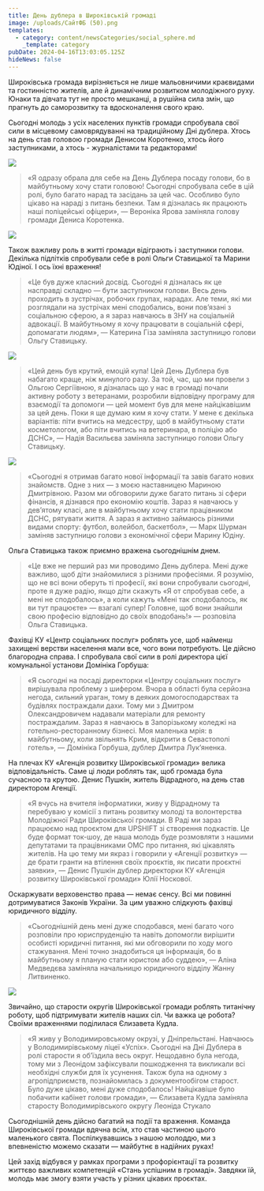 ```yaml
---
title: День дублера в Широківській громаді
image: /uploads/СайтФБ (50).png
templates:
  - category: content/newsCategories/social_sphere.md
    _template: category
pubDate: 2024-04-16T13:03:05.125Z
hideNews: false
---
```


Широківська громада вирізняється не лише мальовничими краєвидами та гостинністю жителів, але й динамічним розвитком молодіжного руху. Юнаки та дівчата тут не просто мешканці, а рушійна сила змін, що прагнуть до саморозвитку та вдосконалення свого краю.

Сьогодні молодь з усіх населених пунктів громади спробувала свої сили в місцевому самоврядуванні на традиційному Дні дублера. Хтось на день став головою громади Денисом Коротенко, хтось його заступниками, а хтось - журналістами та редакторами!

![](/uploads/8.png)

> «Я одразу обрала для себе на День Дублера посаду голови, бо в майбутньому хочу стати головою! Сьогодні спробувала себе в цій ролі, було багато нарад та засідань за цей час. Особливо було цікаво на нараді з питань безпеки. Там я дізналась як працюють наші поліцейські офіцери», — Вероніка Ярова заміняла голову громади Дениса Коротенка.

![](/uploads/111.png)

Також важливу роль в житті громади відіграють і заступники голови. Декілька підлітків спробували себе в ролі Ольги Ставицької та Марини Юдіної. І ось їхні враження!

> «Це був дуже класний досвід. Сьогодні я дізналась як це насправді складно — бути заступником голови. Весь день проходить в зустрічах, робочих групах, нарадах. Але теми, які ми розглядали на зустрічах мені сподобались, вони пов’язані з соціальною сферою, а я зараз навчаюсь в ЗНУ на соціальній адвокації. В майбутньому я хочу працювати в соціальній сфері, допомагати людям», — Катерина Гіза заміняла заступницю голови Ольгу Ставицьку.

![](/uploads/131.png)

> «Цей день був крутий, емоцій купа! Цей День Дублера був набагато краще, ніж минулого разу. За той, час, що ми провели з Ольгою Сергіївною, я дізналась що у нас в громаді почали активну роботу з ветеранами, розробили відповідну програму для взаємодії та допомоги — цей момент був для мене найцікавішим за цей день. Поки я ще думаю ким я хочу стати. У мене є декілька варіантів: піти вчитись на медсестру, щоб в майбутньому стати косметологом, або піти вчитись на ветеринара, в поліцію або ДСНС», — Надія Васильєва заміняла заступницю голови Ольгу Ставицьку.

![](/uploads/2.png)

> «Сьогодні я отримав багато нової інформації та завів багато нових знайомств. Одне з них — з моєю наставницею Мариною Дмитрівною. Разом ми обговорили дуже багато питань зі сфери фінансів, я дізнався про економію коштів. Зараз я навчаюсь у дев’ятому класі, але в майбутньому хочу стати працівником ДСНС, рятувати життя. А зараз я активно займаюсь різними видами спорту: футбол, волейбол, баскетбол», — Марк Шурман заміняв заступницю голови з економічної сфери Марину Юдіну.

Ольга Ставицька також приємно вражена сьогоднішнім днем.

> «Це вже не перший раз ми проводимо День дублера. Мені дуже важливо, щоб діти знайомилися з різними професіями. Я розумію, що не всі вони оберуть ті професії, які вони спробували сьогодні, проте я дуже радію, якщо діти скажуть «Я от спробував себе, а мені не сподобалось», а коли кажуть «Мені так сподобалось, як ви тут працюєте» — взагалі супер! Головне, щоб вони знайшли свою професію відповідно до  своїх вподобань!» — розповіла Ольга Ставицька.

Фахівці КУ «Центр соціальних послуг» роблять усе, щоб найменш захищені верстви населення мали все, чого вони потребують. Це дійсно благородна справа. І спробувала свої сили в ролі директора цієї комунальної установи Домініка Горбуша:

> «Я сьогодні на посаді директорки «Центру соціальних послуг» вирішувала проблему з шифером. Вчора в області була серйозна негода, сильний ураган, тому в деяких домогосподарствах та будівлях постраждали дахи. Тому ми з Дмитром Олександровичем надавали матеріали для ремонту постраждалим. Зараз я навчаюсь в Запорізькому коледжі на готельно-ресторанному бізнесі. Моя маленька мрія: в майбутньому, коли звільнять Крим, відкрити в Севастополі готель», — Домініка Горбуша, дублер Дмитра Лук’яненка.

На плечах КУ «Агенція розвитку Широківської громади» велика відповідальність. Саме ці люди роблять так, щоб громада була сучасною та крутою. Денис Пушкін, житель Відрадного, на день став директором Агенції.

> «Я вчусь на вчителя інформатики, живу у Відрадному та перебуваю у комісії  з питань розвитку молоді та волонтерства Молодіжної Ради Широківської громади. В Раді ми зараз працюємо над проєктом для UPSHIFT зі створення подкастів. Це буде формат ток-шоу, де наша молодь буде розмовляти з нашими депутатами та працівниками ОМС про питання, які цікавлять жителів. На цю  тему ми якраз і говорили у «Агенції розвитку» — де брати гранти на втілення своїх проєктів, як писати проєктні заявки», — Денис Пушкін дублер директорки КУ «Агенція розвитку Широківської громади» Юлії Носкової.

Оскаржувати верховенство права — немає сенсу. Всі ми повинні дотримуватися Законів України. За цим уважно слідкують фахівці юридичного відділу.

> «Сьогоднішній день мені дуже сподобався, мені багато чого розповіли про юриспруденцію та навіть допомогли вирішити особисті юридичні питання, які ми обговорили по ходу мого стажування. Мені точно знадобиться ця інформація, бо в майбутньому я планую стати юристом або суддею», — Аліна Медведєва заміняла начальницю юридичного відділу Жанну Литвиненко.

![](/uploads/7.png)

Звичайно, що старости округів Широківської громади роблять титанічну роботу, щоб підтримувати жителів наших сіл. Чи важка це робота? Своїми враженнями поділилася Єлизавета Кудла.

> «Я живу у Володимировському окрузі, у Дніпрельстані. Навчаюсь у Володимирівському ліцеї «Успіх». Сьогодні на Дні Дублера в ролі старости я об’їздила весь округ. Нещодавно була негода, тому ми з Леонідом зафіксували пошкодження та викликали всі необхідні служби для їх усунення. Також була на одному з агропідприємств, познайомилась з документообігом старост. Було дуже цікаво, мені дуже сподобалось! Найцікавіше було побачити кабінет голови громади», — Єлизавета Кудла заміняла старосту Володимирівського округу Леоніда Стукало

Сьогоднішній день дійсно багатий на події та враження. Команда Широківської громади вдячна всім, хто став частиною цього маленького свята. Поспілкувавшись з нашою молоддю, ми з впевненістю можемо сказати — майбутнє в надійних руках!

Цей захід відбувся у рамках програми з профорієнтації та розвитку життєво важливих компетенцій «Стань успішним в громаді». Завдяки їй, молодь має змогу взяти участь у різних цікавих проєктах.
